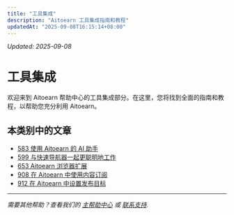 ```yaml
---
title: "工具集成"
description: "Aitoearn 工具集成指南和教程"
updatedAt: "2025-09-08T16:15:14+08:00"
---
```

<!-- UPDATED_AT -->
_Updated: 2025-09-08_

# 工具集成

欢迎来到 Aitoearn 帮助中心的工具集成部分。在这里，您将找到全面的指南和教程，以帮助您充分利用 Aitoearn。

## 本类别中的文章

- [583 使用 Aitoearn 的 AI 助手](583-using-aitoearns-ai-assistant)
- [599 与快速导航器一起更聪明地工作](599-work-smarter-与-quick-navigator)
- [653 Aitoearn 浏览器扩展](653-aitoearn-浏览器-扩展)
- [908 在 Aitoearn 中使用内容订阅](908-using-内容-feeds-在-aitoearn)
- [912 在 Aitoearn 中设置发布目标](912-setting-posting-goals-在-aitoearn)

---

*需要其他帮助？查看我们的 [主帮助中心](/en/帮助-中心) 或 [联系支持](mailto:hello@aitoearn.com).*
